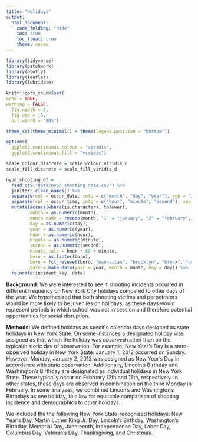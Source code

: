 ```yaml
---
title: "Holidays"
output: 
  html_document:
    code_folding: "hide"
    toc: true
    toc_float: true
    theme: cosmo
---
```


```r
library(tidyverse)
library(patchwork)
library(plotly)
library(leaflet)
library(lubridate)

knitr::opts_chunk$set(
echo = TRUE,
warning = FALSE,
  fig.width = 6,
  fig.asp = .6,
  out.width = "90%")

theme_set(theme_minimal() + theme(legend.position = "bottom"))

options(
  ggplot2.continuous.colour = "viridis",
  ggplot2.continuous.fill = "viridis")

scale_colour_discrete = scale_colour_viridis_d
scale_fill_discrete = scale_fill_viridis_d
```

```r
nypd_shooting_df = 
  read_csv("data/nypd_shooting_data.csv") %>%
  janitor::clean_names() %>%
  separate(col = occur_date, into = c("month", "day", "year"), sep = "/") %>% 
  separate(col = occur_time, into = c("hour", "minute", "second"), sep = ":") %>%
  mutate(across(where(is.character), tolower),
         month = as.numeric(month),
         month_name = recode(month, "1" = "january", "2" = "february", "3" = "march", "4" = "april", "5" = "may", "6" = "june", "7" = "july", "8" = "august", "9" = "september", "10" = "october", "11" = "november", "12" = "december"),
         day = as.numeric(day),
         year = as.numeric(year), 
         hour = as.numeric(hour),
         minute = as.numeric(minute), 
         second = as.numeric(second),
         minute_calc = hour * 60 + minute,
         boro = as.factor(boro), 
         boro = fct_relevel(boro, "manhattan", "brooklyn", "bronx", "queens", "staten island"),
         date = make_date(year = year, month = month, day = day)) %>% 
  relocate(incident_key, date)
```

**Background:**
We were interested to see if shooting incidents occurred in different frequency on New York City holidays compared to other days of the year. We hypothesized that both shooting victims and perpetrators would be more likely to be juveniles on holidays, as these days would represent periods in which school was not in session and therefore potential opportunities for social disruption.

**Methods:**
We defined holidays as specific calendar days designed as state holidays in New York State. On some instances a designated holiday was assigned as that which the holiday was _observed_ rather than on the typical/historic day of observation. For example, New Year's Day is a state-observed holiday in New York State. January 1, 2012 occurred on Sunday. However, Monday, January 2, 2012 was designed as New Year's Day in accordance with state observation. Additionally, Lincoln's Birthday and Washington's Birthday are designated as individual holidays in New York State. These typically occur on February 12th and 15th, respectively. In other states, these days are observed in combination on the third Monday in February. In some analyses, we combined Lincon's and Washington's Birthdays as one holiday, to allow for equitable comparison of shooting incidence and demographics to other holidays.

We included the the following New York State-recognized holidays: New Year's Day, Martin Luther King Jr. Day, Lincoln's Birthday, Washington's Birthday, Memorial Day, Juneteenth, Independence Day, Labor Day, Columbus Day, Veteran's Day, Thanksgiving, and Christmas.

